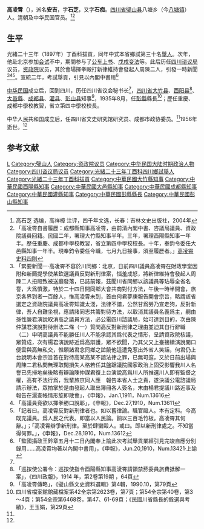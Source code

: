 {{Otheruses|高凌霄 (光緒進士)|other=同名的光緒六年進士}}
{{明清人物信息框
| 姓名 = 高凌霄
| 圖片名稱=  Gao Lingxiao.jpg
| 圖片大小 = 220px
| 圖片說明 =  
| 最高職務 = 內閣中書
| 國家 = 大清
| 爵位 =
| 籍貫 = [[四川省|四川省]][[重慶府|重慶府]][[璧山縣|璧山縣]]
| 字號 =  
| 諡號 = 
| 出生日期 = 同治甲戌年正月二十八日（1874年3月16日）<ref>《光緒丁酉科明經通譜》</ref>
| 出生地點 =
| 逝世日期 = 〔{{dda|1956|||1874|3|16}}〕
| 逝世地點 = 
| 墓葬 = 
| 配偶 =  賀氏（巴邑處士賀興理女）；鄧氏
| 親屬 = 曾祖高文蔚〔太學生〕，妣歐氏、彭氏；本生曾祖高文炳〔邑庠生〕，妣張氏、吳氏；祖高秀山〔字眉秋〕，妣董氏；本生祖高岐山，妣賴氏；父高兆奎（字聚五），母鄭氏、熊氏、伍氏；胞弟高恒吉、高士吉、高純吉、高瀚吉；子高祥麐、高祥楨、高祥桂、高祥樾、高祥松、高祥柏、高祥樟、高祥樞、女高祥芷、高祥裳<ref>「致成都市長余中英函並附高祥柏履歷。中翁市長勛鑒：敬啟者四小兒高祥松服務航空第三大隊，蒙大府優待。茲五小兒高祥柏，由金陵大學生考入外交部外文（訓練班），現早於國曆九月奉命飛往印度蘭加中國遠征軍總指揮部任翻譯官，已經數月。請大府准予註冊列入出征軍人家屬之部一律辦理，並希賜予優待條例一份以憑遵照。除另具履歷由本街鎮保蓋章證明外，特此報告，敬請查照辦理。至為銘感！ 即頌 勛安。附高祥柏履歷一紙 綏署顧問高凌霄再拜 一、□、 鎮長王焯波（章） 保長劉炳森（章） 甲長曾□盛（章） 高祥柏，四川成都縣人，年二十二歲，由東北大學校肄業、金陵大學校肄業。二年，考入外交部外文訓練班受訓，奉調飛印度蘭加中國遠征軍總指揮部任翻譯官，十月到職。 父高凌霄、母鄧文清；兄祥松，弟祥樟、祥樞、祥芷、祥裳 高石芝具 一、□、」[http://blog.sina.com.cn/s/blog_4bf9cc410102wz59.html 高凌霄史料四則]</ref>
| 出身 = 
* 璧山縣廩膳生
* 光緒二十三年丁酉科拔貢
* 光緒二十三年丁酉科本省鄉試第三十名舉人
| 經歷 = 
| 著作 =  
* 《四千年文選》，成都復興書局，1943年
* 《璧山縣志》
*
}}
'''高凌霄'''（{{bd|1874年|3月16日|1956年|}}），派名'''安吉'''，字'''石芝'''，又字'''石痴'''。[[四川省|四川省]][[璧山县|璧山县]]八塘乡（今[[八塘镇|八塘镇]]）人。清朝及中华民国官员。<ref name=gaz>高石芝 选编，高祥樟 注评，四千年文选，长春：吉林文史出版社，2004年</ref><ref>「高凌霄自書履歷：成都縣知事高凌霄，由前清內閣中書、咨議局議員、資政院議員回籍。民國二年，署理大竹縣知事半年。三年，署理酉陽縣知事一年半。歷任重慶、成都中學校教習，省立第四中學校校長。十年，奉鈞令委任大邑縣知事一年半。現奉鈞令委任今職，七月九日接事，須至履歷者。」[http://blog.sina.com.cn/s/blog_4bf9cc410102wz59.html 高凌霄史料四則]</ref>

== 生平 ==
光緒二十三年（1897年）丁酉科拔貢，同年中式本省鄉試第三十名[[舉人|舉人]]。次年，他赴北京参加[[会试|会试]]不中，期間参与了[[公车上书|公车上书]]、[[戊戌变法|戊戌变法]]等。此后历任[[四川谘议局|四川谘议局]]议员，[[资政院|资政院]]议员，其於會場揮拳毆打新律維持會發起人周陳二人，引發一時新聞<ref>「緊要新聞一·高凌霄不容於川同鄉：北京，日前四川議員高凌霄在財政學堂因附和新簡提學使某欽選議員反對新刑律案，惱羞成怒，將新律維持會發起人周陳二人扭毆致被送廳發落，已誌前報，茲聞川省同鄉以該議員等玷辱全省名譽，大爲憤激，特於二十四日開同鄉大會共商對付方法，午後一時半開會，旅京各界到者一百餘人，惟高凌霄未到，首由何君夢庚報告開會宗旨，略謂該省選定之資政院議員高凌霄知識太淺，法律不諳，公然甘爲勞乃宣走狗，反對新律，吾人自難坐視，應請諸同志共籌對待方法，以取消其議員名義爲主，嗣由孫性廉君演說取消高之議員方法，必公電四川諮議局，始可達到目的，次由陳仲謀君演說對待辦法二條（一）質問高反對新刑律之理由並迫其自行辭職（二）申明高議員不能勝任川人不能承認其爲代表之情形，呈請資政院核議，眾贊成，次有楊君演說跡近爲高辯護，眾不欲聞，乃其父又上臺接續演說開口便雲與高無私交，惟願諸君念同鄉之誼饒他這遭免惹出外省人笑話，何君仍上台說明本會宗旨首在對待高某高某不諳法律之罪，已無可逭，又於日前出場與周陳二君私問無理取閙損失人格若任其盤踞議院國家政治上固受影響我川人名譽已先掃地矣後略有辯論陳仲謀君復上台演說高爲川人所推選川人即有監督之權，高有不法行爲，我輩旅京同人應　報告本省人士之責，遂決議公電諮議局請示辦法，眾拍掌於是由發起人取出簿冊各人簽名，末由楊君提議川路近事及報告在滬查帳情形旋即散會」，《申報》，Jan.1,1911，Num.13616</ref><ref>「高議員竟欲以揮拳勝口說耶」，《申報》，Dec.27,1910，Num.13611</ref><ref>「記者曰。高凌霄反對新刑律者也。如以舊律論。職官毆人。本有定科。今高既充議員。爲人民之代表。即當以人民論。餉以三百毛竹板。高凌霄其何辭。」；「高凌霄辯爭新刑律。至於肆蠻毆人。或曰。即以新刑律處之。不知當得何罪。」，《申報》，Dec.28,1910，Num.13612</ref>。宣統二年，考試舉貢，引見以內閣中書用<ref>「監國攝政王鈐章五月十二日內閣奉上諭此次考試舉貢業經引見完竣自應分別錄用……高凌霄均著以內閣中書用」，《申報》，Jun.20,1910，Num.13421·上諭</ref>

[[中华民国|中华民国]]成立后，回到四川，历任四川省议会秘书长<ref name=gaz/>，[[四川省|四川省]][[大竹县|大竹县]]、[[酉阳县|酉阳县]]<ref>「巡按使公署令：巡按使指令酉陽縣知事高淩霄請領禁菸委員旅費抵解一案」，《四川政報》，1914 年，第2卷第19期 ，64頁</ref>、[[大邑縣|大邑縣]]、[[成都县|成都县]]、[[灌县|灌县]]、[[彭山县|彭山县]]知事<ref>「高凌霄傳略」，《璧山縣文史資料選輯》第4輯，1990.10，第79頁</ref>，1935年8月，任[[彭縣|彭縣]]縣長<ref>四川省檔案館館藏檔案第42全宗第2623卷，第7頁；第54全宗第40卷，第3～4頁；第54全宗第6468卷，第47、61-69頁；《民國川省縣長的銓選與考績》，王玉娟，第29頁</ref>；歷任重慶、成都中學校教習，省立第四中學校校長。

中华人民共和国成立后，任四川省文史研究馆研究员、成都市政协委员。<ref name=gaz/>1956年逝世。<ref name=gaz/>

==参考文献==
{{reflist}}

{{資政院議員}}

{{Authority control}}

{{DEFAULTSORT:Gao高}}
[[Category:高姓|L]]
[[Category:璧山人|Category:璧山人]]
[[Category:资政院议员|Category:资政院议员]]
[[Category:中华民国大陆时期政治人物|Category:中华民国大陆时期政治人物]]
[[Category:四川咨议局议员|Category:四川咨议局议员]]
[[Category:光緒二十三年丁酉科四川鄉試舉人|Category:光緒二十三年丁酉科四川鄉試舉人]]
[[Category:光緒二十三年丁酉科拔貢|Category:光緒二十三年丁酉科拔貢]]
[[Category:中華民國大竹縣知事|Category:中華民國大竹縣知事]]
[[Category:中華民國酉陽縣知事|Category:中華民國酉陽縣知事]]
[[Category:中華民國大邑縣知事|Category:中華民國大邑縣知事]]
[[Category:中華民國成都縣知事|Category:中華民國成都縣知事]]
[[Category:中華民國灌縣知事|Category:中華民國灌縣知事]]
[[Category:中華民國彭縣縣長|Category:中華民國彭縣縣長]]
[[Category:中華民國彭山縣知事|Category:中華民國彭山縣知事]]